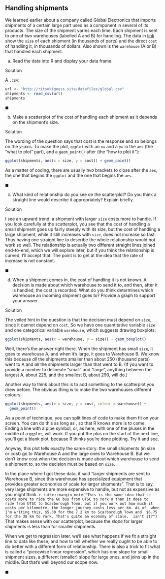##  Handling shipments


We learned earlier about a company called Global Electronics that
imports shipments of a certain large part used as a
component in several of its products. The size of the shipment varies
each time. Each shipment is sent to one of two warehouses (labelled A
and B) for handling. The data in
[link](http://ritsokiguess.site/datafiles/global.csv) show the
`size` of each shipment (in thousands of parts) and the direct
`cost` of handling it, in thousands of dollars. Also shown is
the `warehouse` (A or B) that handled each shipment.



(a) Read the data into R and display your data frame.


Solution

A `.csv`:

```r
url <- "http://ritsokiguess.site/datafiles/global.csv"
shipments <- read_csv(url)
shipments
```

     

$\blacksquare$

(b) Make a scatterplot of the cost of handling each shipment as it
depends on the shipment's size.


Solution


The wording of the question says that cost is the response and so
belongs on the $y$-axis. To make the plot, `ggplot` with an
`x=` and a `y=` in the `aes` (the "what to  plot" 
part), and a `geom_point()` after (the "how to plot it"):
```r
ggplot(shipments, aes(x = size, y = cost)) + geom_point()
```

     

As a matter of coding, there are usually *two* brackets to close
after the `aes`, the one that begins the `ggplot` and
the one that begins the `aes`. 
    

$\blacksquare$

(c) What kind of relationship do you see on the scatterplot? Do
you think a straight line would describe it appropriately? Explain briefly.


Solution


I see an upward trend: a shipment with larger `size` costs
more to handle. 
If you look carefully at the scatterplot, you see that the cost of
handling a small shipment goes up fairly steeply with its size,
but the cost of handling a large shipment, while it still
increases with `size`, does not increase so fast. Thus
having one straight line to describe the whole relationship would
not work so well. 
The relationship is actually two different
straight lines joined end-to-end, which we will explore later, but
if you think the relationship is curved, I'll accept that. The
point is to get at the idea that the rate of increase is not
constant.
    

$\blacksquare$

(d) When a shipment comes in, the cost of handling it is not
known. A decision is made about which warehouse to send it to, and
then, after it is handled, the cost is recorded. What do you think
determines which warehouse an incoming shipment goes to? Provide a
graph to support your answer.


Solution


The veiled hint in the question is that the decision must depend
on `size`, since it cannot depend on `cost`. So we
have one quantitative variable `size` and one categorical
variable `warehouse`, which suggests drawing boxplots:
```r
ggplot(shipments, aes(x = warehouse, y = size)) + geom_boxplot()
```

     

Well, there's the answer right there. When the shipment has small
`size`, it goes to warehouse A, and when it's large, it goes to
Warehouse B. We know this because *all* the shipments smaller
than about 250 (thousand parts) went to A and *all* the shipments
larger than that went to B. (If you want to provide a number to
delineate "small" and "large", anything between the largest A,
about 225, and the smallest B, about 290, will do.)

Another way to think about this is to add something to the scatterplot
you drew before. The obvious thing is to make the two warehouses
different colours:

```r
ggplot(shipments, aes(x = size, y = cost, colour = warehouse)) +
  geom_point()
```

     

As a point of technique, you can split lines of code to make them fit
on your screen. You can do this as long as \emph{the code that ends
the line must be incomplete}, so that R knows more is to
come. Ending a line with a pipe symbol, or, as here, with one of the
pluses in the middle of a `ggplot`, will work. If you put the
plus on the start of the next line, you'll get a blank plot, because R
thinks you're done plotting. Try it and see.

Anyway, this plot tells exactly the same story: the small shipments
(in size or cost) go to Warehouse A and the large ones to Warehouse
B. But we don't know cost when the decision is made about which
warehouse to send a shipment to, so the decision must be based on
`size`. 

In the place where I got these data, it said "larger shipments are sent to Warehouse B, since this warehouse has specialized equipment that provides greater economies of scale for larger shipments". 
That
is to say, very large shipments are more expensive to handle, but not
as expensive as you might think.
`r tufte::margin_note("This is the same idea that it  costs more to ride the GO bus from UTSC to York U than it does to  ride from UTSC to Scarborough Town, but if you work out how much it  costs per kilometre, the longer journey costs less per km. As of  when I'm writing this, $5.30 for the 7.2 km to Scarborough Town and  $6.75 for the 38 km to York. That's quite an economy of scale,  isn't it?")` 
That makes sense with our scatterplot, because the
*slope* for larger shipments is less than for smaller shipments.

When we get to regression later, we'll see what happens if we fit a
straight line to data like these, and how to tell whether we really
ought to be able to do better with a different form of
relationship. There is also a trick to fit what is called a
"piecewise linear regression", which has one slope for small
shipment sizes, a different (smaller) slope for large ones, and joins
up in the middle. But that's well beyond our scope now.
    
$\blacksquare$





